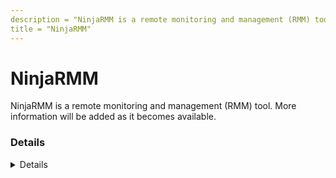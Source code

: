 ```yaml
---
description = "NinjaRMM is a remote monitoring and management (RMM) tool. More information will be added as it becomes available."
title = "NinjaRMM"
---
```




# NinjaRMM

NinjaRMM is a remote monitoring and management (RMM) tool. More information will be added as it becomes available.

### Details
<Details author={""}
         category={""}
         created={""}
         website={""}
         lastModified={"2/9/2024"}
         privileges={""}
         free={ "" }
         verification={""}
/>

#### Installation Paths
<Card code={ ["ninjarmmagent.exe", "NinjaRMMAgent.exe", "NinjaRMMAgenPatcher.exe", "ninjarmm-cli.exe"] }/>





### Forensic Artifacts




#### Network Artifacts
<EuiSpacer size="xl"/>
<NetworkArtifactsTable data={ [{"Description": "Known remote domains", "Domains": ["*.ninjarmm.com", "*.ninjaone.com", "resources.ninjarmm.com", "ninjaone.com"], "Ports": []}] }/>




### Detections
- Detects potential network activity of NinjaRMM RMM tool
  - [Sigma Rule](https://github.com/magicsword-io/LOLRMM/blob/main/detections/sigma/ninjarmm_network_sigma.yml)
- Detects potential processes activity of NinjaRMM RMM tool
  - [Sigma Rule](https://github.com/magicsword-io/LOLRMM/blob/main/detections/sigma/ninjarmm_processes_sigma.yml)

### References
- [https://www.ninjaone.com/faq/](https://www.ninjaone.com/faq/)


